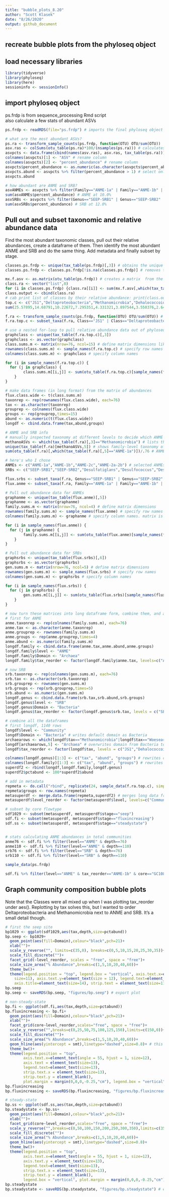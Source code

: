 ```yaml
---
title: "bubble_plots_8.20"
author: "Scott Klasek"
date: "8/26/2020"
output: github_document
---
```


## recreate bubble plots from the phyloseq object

## load necessary libraries
```r
library(tidyverse)
library(phyloseq)
library(here)
sessioninfo <- sessionInfo()
```

## import phyloseq object
ps.frdp is from sequence_processing Rmd script  
also calculate a few stats of abundant ASVs
```r
ps.frdp <- readRDS(file="ps.frdp") # imports the final phyloseq object

# what are the most abundant ASVs?
ps.ra <- transform_sample_counts(ps.frdp, function(OTU) OTU/sum(OTU))
asv.ras <- colSums(otu_table(ps.ra)*100/(nsamples(ps.ra))) # calculates the average percent abundance of each ASV in dataset
asvpcts <- data.frame(cbind(names(asv.ras), asv.ras, tax_table(ps.ra))) # combine taxonomy and percent abundances of most abundant ASVs
colnames(asvpcts)[1] <- "ASV" # rename column
colnames(asvpcts)[2] <- "percent_abundance" # rename column
asvpcts$percent_abundance <- as.numeric(as.character(asvpcts$percent_abundance)) # convert to numeric
asvpcts.abund <- asvpcts %>% filter(percent_abundance > 1) # select only the ones above 1% 
asvpcts.abund

# how abundant are ANME and SRB?
asvANMEs <- asvpcts %>% filter(Family=="ANME-1a" | Family=="ANME-1b" | Family=="ANME-2a-2b" | Family=="ANME-2c")
sum(asvANMEs$percent_abundance) # ANME at 10.0%
asvSRBs <- asvpcts %>% filter(Genus=="SEEP-SRB1" | Genus=="SEEP-SRB2" | Genus=="Desulfatiglans" | Genus=="Desulfobulbus" | Genus=="Desulfococcus")
sum(asvSRBs$percent_abundance) # SRB at 12.0%
```

## Pull out and subset taxonomic and relative abundance data
Find the most abundant taxonomic classes, pull out their relative abundances, create a dataframe of them. Then identify the most abundant ANME and SRB and do the same thing. Add metadata and finally subset by stage.   
```r
classes.ps.frdp <- unique(tax_table(ps.frdp)[,3]) # obtains the unique class names
classes.ps.frdp <- classes.ps.frdp[!is.na(classes.ps.frdp)] # removes the NA

mx.f.asv <- as.matrix(otu_table(ps.frdp)) # creates a matrix  from the phyloseq object
class.ra <- vector("list",0)
for (i in classes.ps.frdp) {class.ra[[i]] <- sum(mx.f.asv[,which(tax_table(ps.frdp)[,3]==i)])/(sum(otu_table(ps.frdp))/100)}
class.output <- cbind(class.ra) 
# cab print list of classes by their relative abundance: print(class.output) 
top.c <- c("JS1","Deltaproteobacteria","Methanomicrobia","Dehalococcoidia","Anaerolineae","Campylobacteria","Aminicenantia","Bacteroidia","Phycisphaerae","Lokiarchaeia","Woesearchaeia","Gammaproteobacteria","Thermoplasmata","Alphaproteobacteria", "Nitrososphaeria") # all classes > 1% relabund
sum(25.57895,14.68791,10.22672,7.295351,4.331321,3.897544,3.558376,2.645234,2.289897,2.236513,1.741267,1.636488,1.2688,1.181987,1.01452) # 83.6% of sequences belong to these 15 classes. Sum of all 125 is probably 90.% (prior run flux_dada2)

f.ra <- transform_sample_counts(ps.frdp, function(OTU) OTU/sum(OTU)) # creates relative abundance phyloseq object
f.ra.top.c <- subset_taxa(f.ra, Class=="JS1" | Class=="Deltaproteobacteria" | Class=="Methanomicrobia" | Class=="Dehalococcoidia" | Class=="Anaerolineae" | Class=="Campylobacteria" | Class=="Aminicenantia" | Class=="Bacteroidia" | Class=="Phycisphaerae" | Class=="Lokiarchaeia" | Class=="Woesearchaeia" | Class=="Gammaproteobacteria" | Class=="Thermoplasmata" | Class=="Alphaproteobacteria" | Class=="Nitrososphaeria") # top 15 classes

# use a nested for-loop to pull relative abundance data out of phyloseq objects (by taxonomic division):
graphclass <- unique(tax_table(f.ra.top.c)[,3])
graphclass <- as.vector(graphclass)
class.sums.m <- matrix(nrow=76, ncol=15) # define matrix dimensions like this
rownames(class.sums.m) <- sample_names(f.ra.top.c) # specify row names
colnames(class.sums.m) <- graphclass # specify column names

for (i in sample_names(f.ra.top.c)) { 
  for (j in graphclass) {
        class.sums.m[[i,j]] <- sum(otu_table(f.ra.top.c)[sample_names(f.ra.top.c)==i,which(tax_table(f.ra.top.c)[,3]==j)]) # this is calculating the average percent abundance of each class
    }
}

# make data frames (in long format) from the matrix of abundances
flux.class.wide <- t(class.sums.m)
taxonrep <- rep(rownames(flux.class.wide), each=76)
tax <- as.character(taxonrep)
grouprep <- colnames(flux.class.wide)
groups <- rep(grouprep,times=15)
abund <- as.numeric(t(flux.class.wide))
longdf <- cbind.data.frame(tax,abund,groups)

# ANME and SRB info
# manually inspected taxonomy at different levels to decide which ANME families and SRB genera to include on the graph using variations of the commands directly below:
methanoASVs <- which(tax_table(f.ra)[,3]=="Methanomicrobia") # lists the ASVs that belong to Class Methanomicrobia
unique(tax_table(f.ra)[methanoASVs,5]) # shows family-level taxonomy of methano ASVs, see the top one is an ANME-1a
sum(otu_table(f.ra)[,which(tax_table(f.ra)[,5]=="ANME-1a")])/.76 # ANME-1a are 4.55% of sequences

# here's who I chose
ANMEs <- c("ANME-1a","ANME-1b","ANME-2c","ANME-2a-2b") # selected ANMEs at the Family level (Genus level contains many NAs)
SRBs <- c("SEEP-SRB1","SEEP-SRB2","Desulfatiglans","Desulfococcus","Desulfobulbus") # selected SRBs at the Genus level

flux.srbs <- subset_taxa(f.ra, Genus=="SEEP-SRB1" | Genus=="SEEP-SRB2" | Genus=="Desulfatiglans"| Genus=="Desulfococcus"| Genus=="Desulfobulbus" ) # contains 271 ASVs
flux.anme <- subset_taxa(f.ra, Family=="ANME-1a" | Family=="ANME-1b" | Family=="ANME-2a-2b" | Family=="ANME-2c") # contains 36 ASVs

# Pull out abundance data for ANMEs 
graphanme <- unique(tax_table(flux.anme)[,5])
graphanme <- as.vector(graphanme)
family.sums.m <- matrix(nrow=76, ncol=4) # define matrix dimensions 
rownames(family.sums.m) <- sample_names(flux.anme) # specify row names
colnames(family.sums.m) <- graphanme # specify column names. matrix is 76 x 4

for (i in sample_names(flux.anme)) { 
  for (j in graphanme) {
        family.sums.m[[i,j]] <- sum(otu_table(flux.anme)[sample_names(flux.anme)==i,which(tax_table(flux.anme)[,5]==j)]) # this is calculating the average percent abundance of each ANME family
    }
}

# Pull out abundance data for SRBs
graphsrbs <- unique(tax_table(flux.srbs)[,6])
graphsrbs <- as.vector(graphsrbs)
gen.sums.m <- matrix(nrow=76, ncol=5) # define matrix dimensions 
rownames(gen.sums.m) <- sample_names(flux.srbs) # specify row names
colnames(gen.sums.m) <- graphsrbs # specify column names

for (i in sample_names(flux.srbs)) { 
  for (j in graphsrbs) {
        gen.sums.m[[i,j]] <- sum(otu_table(flux.srbs)[sample_names(flux.srbs)==i,which(tax_table(flux.srbs)[,6]==j)]) # this is calculating the average percent abundance of each SRB genus
    }
}

# now turn these matrices into long dataframe form, combine them, and add metadata
# first for ANME
anme.taxonrep <- rep(colnames(family.sums.m), each=76)
anme.tax <- as.character(anme.taxonrep)
anme.grouprep <- rownames(family.sums.m)
anme.groups <- rep(anme.grouprep,times=4)
anme.abund <- as.numeric(family.sums.m)
longdf.family <- cbind.data.frame(anme.tax,anme.abund,anme.groups)
longdf.family$level <- "ANME"
longdf.family$Domain <- "Archaea"
longdf.family$tax_reorder <- factor(longdf.family$anme.tax, levels=c("ANME-1a","ANME-1b","ANME-2a-2b","ANME-2c"))

# now SRB
srb.taxonrep <- rep(colnames(gen.sums.m), each=76)
srb.tax <- as.character(srb.taxonrep)
srb.grouprep <- rownames(gen.sums.m)
srb.groups <- rep(srb.grouprep,times=5)
srb.abund <- as.numeric(gen.sums.m)
longdf.genus <- cbind.data.frame(srb.tax,srb.abund,srb.groups)
longdf.genus$level <- "SRB"
longdf.genus$Domain <- "Bacteria"
longdf.genus$tax_reorder <- factor(longdf.genus$srb.tax, levels = c("SEEP-SRB1","SEEP-SRB2","Desulfatiglans","Desulfococcus","Desulfobulbus"))

# combine all the dataframes
# first longdf, 1140 rows
longdf$level <- "Community"
longdf$Domain <- "Bacteria" # writes default domain as Bacteria
archaearows <- which(longdf$tax=="Methanomicrobia"|longdf$tax=="Woesearchaeia"|longdf$tax=="Lokiarchaeia"|longdf$tax=="Nitrososphaeria") # specifies the rows where classes belong to Archaea.
longdf[archaearows,5] <- "Archaea" # overwrites domain from Bacteria to Archaea
longdf$tax_reorder <- factor(longdf$tax, levels = c("JS1","Dehalococcoidia","Anaerolineae","Aminicenantia","Campylobacteria","Bacteroidia","Phycisphaerae","Lokiarchaeia","Woesearchaeia","Gammaproteobacteria","Thermoplasmata","Alphaproteobacteria","Nitrososphaeria","Methanomicrobia","Deltaproteobacteria"))

colnames(longdf.genus)[1:3] <- c("tax", "abund", "groups") # rewrites column names so that they are not specific to SRB
colnames(longdf.family)[1:3] <- c("tax", "abund", "groups") # rewrites column names so that they are not specific to ANME
superdf2 <- rbind(longdf,longdf.family,longdf.genus)
superdf2$pctabund <- 100*superdf2$abund

# add in metadata
repmeta <- do.call("rbind", replicate(24, sample_data(f.ra.top.c), simplify = FALSE)) # repeats metadata for each sample to match the rows in the long dataframe. Use the number 24 because there are 24 total taxonomies to plot amongst three taxonomic groups (class, family, genus)
repmeta$groups <- row.names(repmeta)
metasuperdf <- merge.data.frame(repmeta,superdf2) # merges long data frame with abundances with the metadata
metasuperdf$level_reorder <- factor(metasuperdf$level, levels=c("Community","ANME","SRB"))

# subset by core flowtype 
sdf1029 <- subset(metasuperdf, metasuperdf$stage=="seep") 
sdf.fi <- subset(metasuperdf, metasuperdf$stage=="fluxincreasing") 
sdf.ss <- subset(metasuperdf, metasuperdf$stage=="steadystate")


# stats calculating ANME abundances in total communities
anme76 <- sdf.fi %>% filter(level=="ANME" & depth==76)
anme110 <- sdf.fi %>% filter(level=="ANME" & depth==110)
srb76 <- sdf.fi %>% filter(level=="SRB" & depth==76)
srb110 <- sdf.fi %>% filter(level=="SRB" & depth==110)

sample_data(ps.frdp)

sdf.fi %>% filter(level=="ANME" & tax_reorder=="ANME-1b" & core=="GC1081" & depth==69)
```

## Graph community composition bubble plots
Note that the Classes were all mixed up when I was plotting tax_reorder under aes(). Replotting by tax solves this, but I wanted to order Deltaproteobacteria and Methanomicrobia next to ANME and SRB. It's a small detail though.  
```r
# first the seep site
bp1029 <- ggplot(sdf1029,aes(tax,depth,size=pctabund))
bp.seep <- bp1029+
  geom_point(aes(fill=Domain),colour="black",pch=21)+
  xlab("")+
  scale_y_reverse("", limits=c(35,0), breaks=c(0,5,10,15,20,25,30,35))+
  scale_fill_discrete("")+
  facet_grid(~level_reorder, scales = "free", space = "free")+
  scale_size_area("% Abundance",breaks=c(1,5,10,20,40,60))+
  theme_bw()+
  theme(legend.position = "top", legend.box = "vertical", axis.text.x=element_text(angle = 55, hjust = 1,      
    size=11), axis.text.y=element_text(size = 12), legend.text=element_text(size=11),
    axis.title=element_text(size=14), strip.text = element_text(size=11), plot.margin = margin(0,0,0,-0.5,"cm"))
bp.seep
bp.seep <- saveRDS(bp.seep, "figures/bp.seep") # export plot

# non-steady-state
bp.fi <- ggplot(sdf.fi,aes(tax,depth,size=pctabund))
bp.fluxincreasing <- bp.fi+
  geom_point(aes(fill=Domain),colour="black",pch=21)+
  xlab("")+
  facet_grid(core~level_reorder,scales="free", space = "free")+
  scale_y_reverse("",breaks=c(0,25,50,75,100,125,150),limits=c(150,0))+
  scale_fill_discrete("")+
  scale_size_area("% Abundance",breaks=c(1,5,10,20,40,60))+
  geom_hline(aes(yintercept = smt),linetype="dashed",size=0.8)+ # this line returns Error in -x : invalid argument to unary operator
  theme_bw()+
  theme(legend.position = "top", 
        axis.text.x=element_text(angle = 55, hjust = 1, size=12),
        axis.text = element_text(size=13),
        legend.text=element_text(size=13),
        strip.text.x = element_text(size=13), 
        strip.text.y = element_blank(), 
        plot.margin = margin(0,0,0,-0.25,"cm"), legend.box = "vertical")
bp.fluxincreasing 
bp.fluxincreasing <- saveRDS(bp.fluxincreasing, "figures/bp.fluxincreasing") # export plot

# steady-state
bp.ss <- ggplot(sdf.ss,aes(tax,depth,size=pctabund))
bp.steadystate <- bp.ss+
  geom_point(aes(fill=Domain),colour="black",pch=21)+
  xlab("")+
  facet_grid(core~level_reorder,scales="free", space = "free")+
  scale_y_reverse("",breaks=c(0,50,100,150,200,250,300,350),limits=c(350,0))+
  scale_fill_discrete("")+
  scale_size_area("% Abundance",breaks=c(1,5,10,20,40,60))+
  geom_hline(aes(yintercept = smt),linetype="dashed",size=0.8)+
  theme_bw()+
  theme(legend.position = "top",
        axis.text.x=element_text(angle = 55, hjust = 1, size=12),
        axis.text.y = element_text(size=13),
        legend.text=element_text(size=13),
        strip.text.x = element_text(size=13), 
        strip.text.y = element_blank(), 
        legend.box = "vertical", plot.margin = margin(0,0,0,-0.25,"cm"))
bp.steadystate
bp.steadystate <- saveRDS(bp.steadystate, "figures/bp.steadystate") # export plot
```



